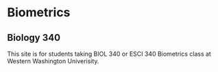 
<div class="jumbotron">
  <h1>Biometrics</h1>
  <h2>Biology 340</h2>
  <p>This site is for students taking BIOL 340 or ESCI 340 Biometrics class at Western Washington Univerisity.</p>
</div>

